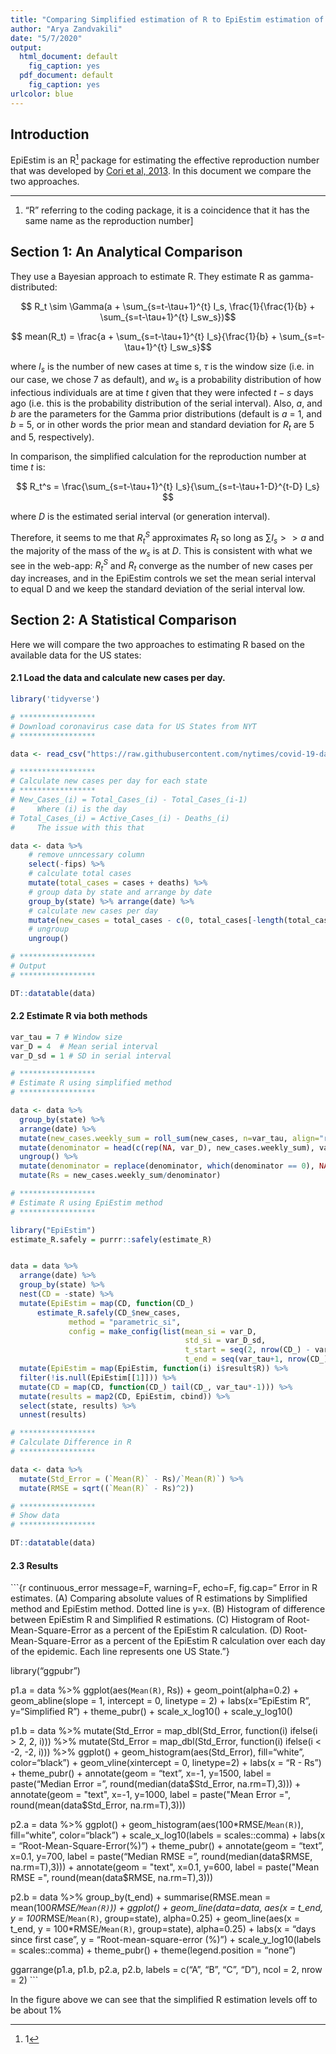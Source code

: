 ```yaml
---
title: "Comparing Simplified estimation of R to EpiEstim estimation of R"
author: "Arya Zandvakili"
date: "5/7/2020"
output:
  html_document: default
    fig_caption: yes
  pdf_document: default
    fig_caption: yes
urlcolor: blue
---
```


## Introduction 

EpiEstim is an R^[1] package  for estimating the effective reproduction number that was developed by [Cori et al, 2013](https://academic.oup.com/aje/article/178/9/1505/89262). In this document we compare the two approaches. 

--- 
1. "R" referring to the coding package, it is a coincidence that it has the same name as the reproduction number]

## Section 1: An Analytical Comparison

They use a Bayesian approach to estimate R. They estimate R as gamma-distributed:

$$ R_t \sim \Gamma(a + \sum_{s=t-\tau+1}^{t} I_s, \frac{1}{\frac{1}{b} + \sum_{s=t-\tau+1}^{t} I_sw_s})$$

$$ mean(R_t) = \frac{a + \sum_{s=t-\tau+1}^{t} I_s}{\frac{1}{b} + \sum_{s=t-\tau+1}^{t} I_sw_s}$$

where $I_s$ is the number of new cases at time s, $\tau$ is the window size (i.e. in our case, we chose 7 as default), and $w_s$ is a probability distribution of how infectious individuals are at time $t$ given that they were infected $t-s$ days ago (i.e. this is the probability distribution of the serial interval). Also, $a$, and $b$ are the parameters for the Gamma prior distributions (default is $a$ = 1, and $b$ = 5, or in other words the prior mean and standard deviation for $R_t$ are 5 and 5, respectively). 

In comparison, the simplified calculation for the reproduction number at time $t$ is: 

$$ R_t^s = \frac{\sum_{s=t-\tau+1}^{t} I_s}{\sum_{s=t-\tau+1-D}^{t-D} I_s} $$

where $D$ is the estimated serial interval (or generation interval). 

Therefore, it seems to me that $R_t^S$ approximates $R_t$ so long as $\sum I_s >> a$ and the majority of the mass of the $w_s$ is at $D$. This is consistent with what we see in the web-app: $R_t^S$ and $R_t$ converge as the number of new cases per day increases, and in the EpiEstim controls we set the mean serial interval to equal D and we keep the standard deviation of the serial interval low. 

## Section 2: A Statistical Comparison 

Here we will compare the two approaches to estimating R based on the available data for the US states: 

#### 2.1 Load the data and calculate new cases per day. 

```r
library('tidyverse')

# *****************
# Download coronavirus case data for US States from NYT
# *****************

data <- read_csv("https://raw.githubusercontent.com/nytimes/covid-19-data/master/us-states.csv", col_types = "Dccnn")

# *****************
# Calculate new cases per day for each state
# *****************
# New_Cases_(i) = Total_Cases_(i) - Total_Cases_(i-1)
#     Where (i) is the day
# Total_Cases_(i) = Active_Cases_(i) - Deaths_(i)
#     The issue with this that 

data <- data %>%
    # remove unncessary column
    select(-fips) %>% 
    # calculate total cases
    mutate(total_cases = cases + deaths) %>%
    # group data by state and arrange by date
    group_by(state) %>% arrange(date) %>%
    # calculate new cases per day
    mutate(new_cases = total_cases - c(0, total_cases[-length(total_cases)])) %>%
    # ungroup
    ungroup()

# *****************
# Output
# *****************

DT::datatable(data)
```

#### 2.2 Estimate R via both methods
```r

var_tau = 7 # Window size
var_D = 4  # Mean serial interval 
var_D_sd = 1 # SD in serial interval

# *****************
# Estimate R using simplified method
# *****************

data <- data %>%
  group_by(state) %>%
  arrange(date) %>%
  mutate(new_cases.weekly_sum = roll_sum(new_cases, n=var_tau, align="right", fill = c(NA, NA, NA))) %>%
  mutate(denominator = head(c(rep(NA, var_D), new_cases.weekly_sum), var_D*-1)) %>%
  ungroup() %>%
  mutate(denominator = replace(denominator, which(denominator == 0), NA)) %>%
  mutate(Rs = new_cases.weekly_sum/denominator)

# *****************
# Estimate R using EpiEstim method
# *****************

library("EpiEstim")
estimate_R.safely = purrr::safely(estimate_R)


data = data %>%
  arrange(date) %>%
  group_by(state) %>%
  nest(CD = -state) %>%
  mutate(EpiEstim = map(CD, function(CD_)
      estimate_R.safely(CD_$new_cases, 
             method = "parametric_si", 
             config = make_config(list(mean_si = var_D, 
                                       std_si = var_D_sd,
                                       t_start = seq(2, nrow(CD_) - var_tau + 1),
                                       t_end = seq(var_tau+1, nrow(CD_))))))) %>%
  mutate(EpiEstim = map(EpiEstim, function(i) i$result$R)) %>%
  filter(!is.null(EpiEstim[[1]])) %>%
  mutate(CD = map(CD, function(CD_) tail(CD_, var_tau*-1))) %>%
  mutate(results = map2(CD, EpiEstim, cbind)) %>%
  select(state, results) %>%
  unnest(results)

# *****************
# Calculate Difference in R
# *****************

data <- data %>%
  mutate(Std_Error = (`Mean(R)` - Rs)/`Mean(R)`) %>%
  mutate(RMSE = sqrt((`Mean(R)` - Rs)^2))

# *****************
# Show data
# *****************

DT::datatable(data)

```

#### 2.3 Results

```{r continuous_error message=F, warning=F, echo=F, fig.cap="\label{fig:figs} Error in R estimates. (A) Comparing absolute values of R estimations by Simplified method and EpiEstim method. Dotted line is y=x. (B) Histogram of difference between EpiEstim R and Simplified R estimations. (C) Histogram of Root-Mean-Square-Error as a percent of the EpiEstim R calculation. (D) Root-Mean-Square-Error as a percent of the EpiEstim R calculation over each day of the epidemic. Each line represents one US State."}

library("ggpubr")

p1.a = data %>%
  ggplot(aes(`Mean(R)`, Rs)) + 
  geom_point(alpha=0.2) + 
  geom_abline(slope = 1, intercept = 0, linetype = 2) + 
  labs(x="EpiEstim R", y="Simplified R") +
  theme_pubr() +
  scale_x_log10() + scale_y_log10()

p1.b = data %>%
  mutate(Std_Error = map_dbl(Std_Error, function(i) ifelse(i > 2, 2, i))) %>%
  mutate(Std_Error = map_dbl(Std_Error, function(i) ifelse(i < -2, -2, i))) %>%
  ggplot() + 
  geom_histogram(aes(Std_Error), fill="white", color="black") + 
  geom_vline(xintercept = 0, linetype=2) + 
  labs(x = "R - Rs") + 
  theme_pubr() + 
  annotate(geom = "text", x=-1, y=1500, label = paste("Median Error =", round(median(data$Std_Error, na.rm=T),3))) + 
  annotate(geom = "text", x=-1, y=1000, label = paste("Mean Error =", round(mean(data$Std_Error, na.rm=T),3)))

p2.a = data %>%
  ggplot() + 
  geom_histogram(aes(100*RMSE/`Mean(R)`), fill="white", color="black") + 
  scale_x_log10(labels = scales::comma) +
  labs(x = "Root-Mean-Square-Error(%)") +
  theme_pubr() +
  annotate(geom = "text", x=0.1, y=700, label = paste("Median RMSE =", round(median(data$RMSE, na.rm=T),3))) + 
  annotate(geom = "text", x=0.1, y=600, label = paste("Mean RMSE =", round(mean(data$RMSE, na.rm=T),3)))
  
p2.b = data %>%
  group_by(t_end) + 
  summarise(RMSE.mean = mean(100*RMSE/`Mean(R)`)) + 
  ggplot() + 
  geom_line(data=data, aes(x = t_end, y = 100*RMSE/`Mean(R)`, group=state), alpha=0.25) +
  geom_line(aes(x = t_end, y = 100*RMSE/`Mean(R)`, group=state), alpha=0.25) +
  labs(x = "days since first case", y = "Root-mean-square-error (%)") + 
  scale_y_log10(labels = scales::comma) + 
  theme_pubr() + 
  theme(legend.position = "none")


ggarrange(p1.a, p1.b, p2.a, p2.b, 
          labels = c("A", "B", "C", "D"),
          ncol = 2, nrow = 2)
```

In the figure above we can see that the simplified R estimation levels off to be about 1% 
